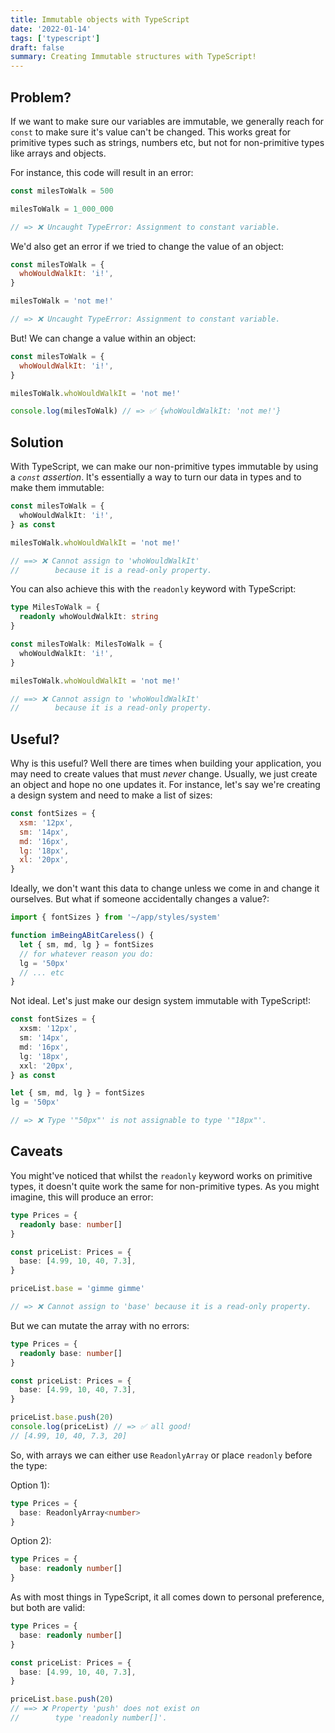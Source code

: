 ```yaml
---
title: Immutable objects with TypeScript
date: '2022-01-14'
tags: ['typescript']
draft: false
summary: Creating Immutable structures with TypeScript!
---
```


## Problem?

If we want to make sure our variables are immutable, we generally reach for `const` to make sure it's value can't be changed. This works great for primitive types such as strings, numbers etc, but not for non-primitive types like arrays and objects.

For instance, this code will result in an error:

```js
const milesToWalk = 500

milesToWalk = 1_000_000

// => ❌ Uncaught TypeError: Assignment to constant variable.
```

We'd also get an error if we tried to change the value of an object:

```js
const milesToWalk = {
  whoWouldWalkIt: 'i!',
}

milesToWalk = 'not me!'

// => ❌ Uncaught TypeError: Assignment to constant variable.
```

But! We can change a value within an object:

```js
const milesToWalk = {
  whoWouldWalkIt: 'i!',
}

milesToWalk.whoWouldWalkIt = 'not me!'

console.log(milesToWalk) // => ✅ {whoWouldWalkIt: 'not me!'}
```

## Solution

With TypeScript, we can make our non-primitive types immutable by using a _`const` assertion_. It's essentially a way to turn our data in types and to make them immutable:

```ts
const milesToWalk = {
  whoWouldWalkIt: 'i!',
} as const

milesToWalk.whoWouldWalkIt = 'not me!'

// ==> ❌ Cannot assign to 'whoWouldWalkIt'
//        because it is a read-only property.
```

You can also achieve this with the `readonly` keyword with TypeScript:

```ts
type MilesToWalk = {
  readonly whoWouldWalkIt: string
}

const milesToWalk: MilesToWalk = {
  whoWouldWalkIt: 'i!',
}

milesToWalk.whoWouldWalkIt = 'not me!'

// ==> ❌ Cannot assign to 'whoWouldWalkIt'
//        because it is a read-only property.
```

## Useful?

Why is this useful? Well there are times when building your application, you may need to create values that must _never_ change. Usually, we just create an object and hope no one updates it. For instance, let's say we're creating a design system and need to make a list of sizes:

```jsx
const fontSizes = {
  xsm: '12px',
  sm: '14px',
  md: '16px',
  lg: '18px',
  xl: '20px',
}
```

Ideally, we don't want this data to change unless we come in and change it ourselves. But what if someone accidentally changes a value?:

```jsx
import { fontSizes } from '~/app/styles/system'

function imBeingABitCareless() {
  let { sm, md, lg } = fontSizes
  // for whatever reason you do:
  lg = '50px'
  // ... etc
}
```

Not ideal. Let's just make our design system immutable with TypeScript!:

```ts
const fontSizes = {
  xxsm: '12px',
  sm: '14px',
  md: '16px',
  lg: '18px',
  xxl: '20px',
} as const

let { sm, md, lg } = fontSizes
lg = '50px'

// => ❌ Type '"50px"' is not assignable to type '"18px"'.
```

## Caveats

You might've noticed that whilst the `readonly` keyword works on primitive types, it doesn't quite work the same for non-primitive types. As you might imagine, this will produce an error:

```ts
type Prices = {
  readonly base: number[]
}

const priceList: Prices = {
  base: [4.99, 10, 40, 7.3],
}

priceList.base = 'gimme gimme'

// => ❌ Cannot assign to 'base' because it is a read-only property.
```

But we can mutate the array with no errors:

```ts
type Prices = {
  readonly base: number[]
}

const priceList: Prices = {
  base: [4.99, 10, 40, 7.3],
}

priceList.base.push(20)
console.log(priceList) // => ✅ all good!
// [4.99, 10, 40, 7.3, 20]
```

So, with arrays we can either use `ReadonlyArray` or place `readonly` before the type:

Option 1):

```ts
type Prices = {
  base: ReadonlyArray<number>
}
```

Option 2):

```ts
type Prices = {
  base: readonly number[]
}
```

As with most things in TypeScript, it all comes down to personal preference, but both are valid:

```ts
type Prices = {
  base: readonly number[]
}

const priceList: Prices = {
  base: [4.99, 10, 40, 7.3],
}

priceList.base.push(20)
// ==> ❌ Property 'push' does not exist on
//        type 'readonly number[]'.
```
